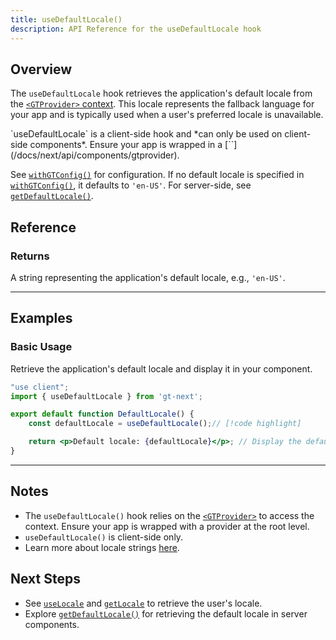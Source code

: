 ```yaml
---
title: useDefaultLocale()
description: API Reference for the useDefaultLocale hook
---
```


## Overview

The `useDefaultLocale` hook retrieves the application's default locale from the [`<GTProvider>` context](/docs/next/api/components/gtprovider).
This locale represents the fallback language for your app and is typically used when a user's preferred locale is unavailable.



<Callout>
    `useDefaultLocale` is a client-side hook and *can only be used on client-side components*.
    Ensure your app is wrapped in a [`<GTProvider>`](/docs/next/api/components/gtprovider).
</Callout>

See [`withGTConfig()`](/docs/next/api/config/withGTConfig) for configuration.
If no default locale is specified in [`withGTConfig()`](/docs/next/api/config/withGTConfig), it defaults to `'en-US'`.
For server-side, see [`getDefaultLocale()`](/docs/next/api/helpers/getDefaultLocale).


## Reference

### Returns

A string representing the application's default locale, e.g., `'en-US'`.

---

## Examples

### Basic Usage

Retrieve the application's default locale and display it in your component.

```jsx title="DefaultLocale.jsx" copy
"use client";
import { useDefaultLocale } from 'gt-next';

export default function DefaultLocale() {
    const defaultLocale = useDefaultLocale();// [!code highlight]

    return <p>Default locale: {defaultLocale}</p>; // Display the default locale
}
```

---

## Notes
 * The `useDefaultLocale()` hook relies on the [`<GTProvider>`](/docs/next/api/components/gtprovider) to access the context.
   Ensure your app is wrapped with a provider at the root level.
 * `useDefaultLocale()` is client-side only.
 * Learn more about locale strings [here](/docs/platform/locale-strings).

## Next Steps
 * See [`useLocale`](/docs/next/api/helpers/useLocale) and [`getLocale`](/docs/next/api/helpers/getLocale) to retrieve the user's locale.
 * Explore [`getDefaultLocale()`](/docs/next/api/helpers/getDefaultLocale) for retrieving the default locale in server components.
